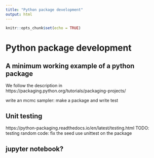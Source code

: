 ```yaml
---
title: "Python package development"
output: html
---
```


```r
knitr::opts_chunk$set(echo = TRUE)
```

# Python package development
## A minimum working example of a python package
We follow the description in 
https://packaging.python.org/tutorials/packaging-projects/

write an mcmc sampler: make a package and write test

## Unit testing
https://python-packaging.readthedocs.io/en/latest/testing.html
TODO:
testing random code: fix the seed
use unittest on the package

## jupyter notebook?

